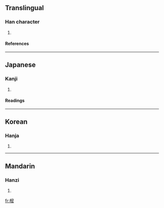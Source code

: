 ==Translingual==
===Han character===
{{Han char|rn=75|rad=木|as=11|sn=15|four=|canj=木十心山 (DJPU)}}
# {{defn|Han|sort=木11}}
====References====
{{Han ref|kx=0549.290|dkj=15428|dj=0937.230|hdz=21284.140|uh=6A12|ud=27154}}

----
==Japanese==
===Kanji===
{{ja-kanji|grade=|rs=木11}}
# {{defn|Japanese}} 
====Readings====
{{ja-readings|on=[[みつ]] (mitsu)|kun=[[じんこう]] (jinkou), [[しきみ]] (shikimi)}}

----
==Korean==
===Hanja===
{{ko-hanja|hangeul=밀|eumhun=|rv=mil|mr=mil|y=mil}}
# {{defn|Korean}}

----
==Mandarin==
===Hanzi===
{{cmn-hanzi|pin=[[mì]] (mi4)|wg=mi<sup>4</sup>}}
# {{defn|Mandarin}}

[[fr:樒]]